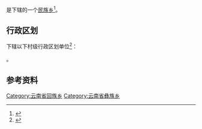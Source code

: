 {{中国乡级行政区
|景观照片文件名 = 宁边村-当年朱镕基总理落泪的地方 - panoramio.jpg
|景观照片描述 = 宁边村
|53/06/02/203/000}}

'''{{PAGENAMEBASE}}'''是{{PRC admin/fullname|53/06/02/203/000|3}}下辖的一个[[民族乡|民族乡]]<ref>{{PRC admin/ref sgc|{{PRC admin/parent|53/06/02/203/000}}}}</ref>。

== 行政区划 ==
{{PAGENAMEBASE}}下辖以下村级行政区划单位<ref>{{PRC admin/ref sgc|53/06/02/203/000}}</ref>：

{{PRC admin/children|53/06/02/203/000}}。

== 参考资料 ==
{{reflist}}

{{云南行政区划小作品}}
{{PRC admin/navcat|53/06/02/203/000}}
[[Category:云南省回族乡|Category:云南省回族乡]]
[[Category:云南省彝族乡|Category:云南省彝族乡]]